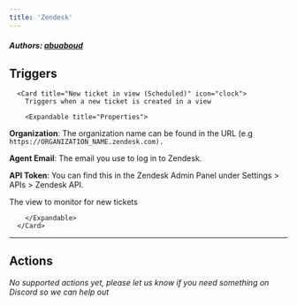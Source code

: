 ```yaml
---
title: 'Zendesk'
---
```


##### Authors: [abuaboud](https://github.com/abuaboud)


## Triggers


      <Card title="New ticket in view (Scheduled)" icon="clock">
        Triggers when a new ticket is created in a view

        <Expandable title="Properties">
          
<ResponseField name="Authentication" required type="Custom_auth">

**Organization**: The organization name can be found in the URL (e.g `https://ORGANIZATION_NAME.zendesk.com).`

**Agent Email**: The email you use to log in to Zendesk.

**API Token**: You can find this in the Zendesk Admin Panel under Settings > APIs > Zendesk API.

</ResponseField>
            
<ResponseField name="View" required type="Dropdown">
The view to monitor for new tickets
</ResponseField>
              
        </Expandable>
      </Card>
  

---

## Actions

*No supported actions yet, please let us know if you need something on Discord so we can help out* 

